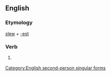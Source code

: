 ==English==

===Etymology===
[[slew]] + [[-est]]

===Verb===
{{infl|en|verb form}}

# {{archaic}} {{form of|Second-person singular simple present form|slew}}

[[Category:English second-person singular forms]]